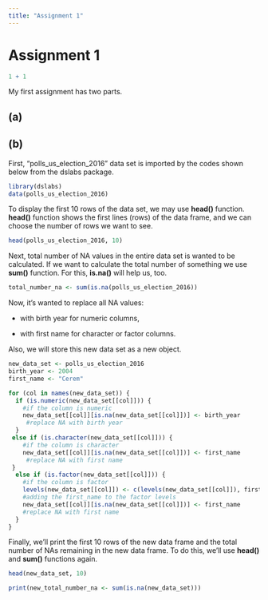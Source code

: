 ```yaml
---
title: "Assignment 1"
---
```


# Assignment 1

```r
1 + 1
```

My first assignment has two parts.

## (a)

## (b)

First, "polls_us_election_2016" data set is imported by the codes shown below from the dslabs package.

```r
library(dslabs)
data(polls_us_election_2016)
```

To display the first 10 rows of the data set, we may use **head()** function. **head()** function shows the first lines (rows) of the data frame, and we can choose the number of rows we want to see.

```r
head(polls_us_election_2016, 10)
```

Next, total number of NA values in the entire data set is wanted to be calculated. If we want to calculate the total number of something we use **sum()** function. For this, **is.na()** will help us, too.

```r
total_number_na <- sum(is.na(polls_us_election_2016))
```

Now, it's wanted to replace all NA values:

-   with birth year for numeric columns,

-   with first name for character or factor columns.

Also, we will store this new data set as a new object.

```r
new_data_set <- polls_us_election_2016
birth_year <- 2004
first_name <- "Cerem"

for (col in names(new_data_set)) {
  if (is.numeric(new_data_set[[col]])) {
    #if the column is numeric
    new_data_set[[col]][is.na(new_data_set[[col]])] <- birth_year
     #replace NA with birth year
  }
 else if (is.character(new_data_set[[col]])) {
    #if the column is character
    new_data_set[[col]][is.na(new_data_set[[col]])] <- first_name
     #replace NA with first name
 }
  else if (is.factor(new_data_set[[col]])) {
    #if the column is factor
    levels(new_data_set[[col]]) <- c(levels(new_data_set[[col]]), first_name)
    #adding the first_name to the factor levels
    new_data_set[[col]][is.na(new_data_set[[col]])] <- first_name
    #replace NA with first name
  }
}
```

Finally, we'll print the first 10 rows of the new data frame and the total number of NAs remaining in the new data frame. To do this, we'll use **head()** and **sum()** functions again.

```r
head(new_data_set, 10)

print(new_total_number_na <- sum(is.na(new_data_set)))
```
